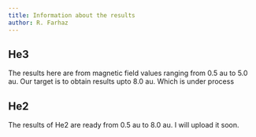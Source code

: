 ```yaml
---
title: Information about the results
author: R. Farhaz
---
```


## He3

The results here are from magnetic field values ranging from 0.5 au to 5.0 au. Our target is to obtain results upto 8.0 au. Which is under process

## He2

The results of He2 are ready from 0.5 au to 8.0 au. I will upload it soon.



